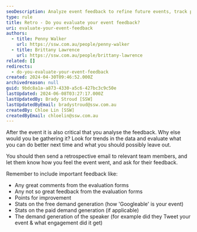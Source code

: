 ```yaml
---
seoDescription: Analyze event feedback to refine future events, track progress and identify areas for improvement.
type: rule
title: Retro - Do you evaluate your event feedback?
uri: evaluate-your-event-feedback
authors:
  - title: Penny Walker
    url: https://ssw.com.au/people/penny-walker
  - title: Brittany Lawrence
    url: https://ssw.com.au/people/brittany-lawrence
related: []
redirects:
  - do-you-evaluate-your-event-feedback
created: 2024-04-30T09:46:52.000Z
archivedreason: null
guid: 9bdc8a1a-a873-4330-a5c6-427bc3c9c50e
lastUpdated: 2024-06-08T03:27:17.000Z
lastUpdatedBy: Brady Stroud [SSW]
lastUpdatedByEmail: bradystroud@ssw.com.au
createdBy: Chloe Lin [SSW]
createdByEmail: chloelin@ssw.com.au
---
```


After the event it is also critical that you analyse the feedback. Why else would you be gathering it?
Look for trends in the data and evaluate what you can do better next time and what you should possibly leave out.

You should then send a retrospective email to relevant team members, and let them know how you feel the event went, and ask for their feedback.

Remember to include important feedback like:

- Any great comments from the evaluation forms
- Any not so great feedback from the evaluation forms
- Points for improvement
- Stats on the free demand generation (how 'Googleable' is your event)
- Stats on the paid demand generation (if applicable)
- The demand generation of the speaker (for example did they Tweet your event & what engagement did it get)
